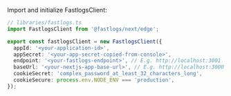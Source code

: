 
<AssumingUrl />

<GetAppSecret />

Import and initialize FastlogsClient:

```ts
// libraries/fastlogs.ts
import FastlogsClient from '@fastlogs/next/edge';

export const fastlogsClient = new FastlogsClient({
  appId: '<your-application-id>',
  appSecret: '<your-app-secret-copied-from-console>',
  endpoint: '<your-fastlogs-endpoint>', // E.g. http://localhost:3001
  baseUrl: '<your-nextjs-app-base-url>', // E.g. http://localhost:3000
  cookieSecret: 'complex_password_at_least_32_characters_long',
  cookieSecure: process.env.NODE_ENV === 'production',
});
```
